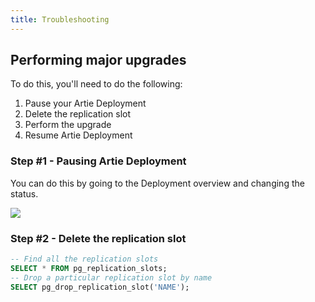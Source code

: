 ```yaml
---
title: Troubleshooting
---
```


## Performing major upgrades

To do this, you'll need to do the following:

1. Pause your Artie Deployment
2. Delete the replication slot
3. Perform the upgrade
4. Resume Artie Deployment

### Step #1 - Pausing Artie Deployment

You can do this by going to the Deployment overview and changing the status.

<Frame captions="Changing Deployment status"><img src="/assets/image (3).png" /></Frame>

### Step #2 - Delete the replication slot

```sql
-- Find all the replication slots
SELECT * FROM pg_replication_slots;
-- Drop a particular replication slot by name
SELECT pg_drop_replication_slot('NAME');
```

